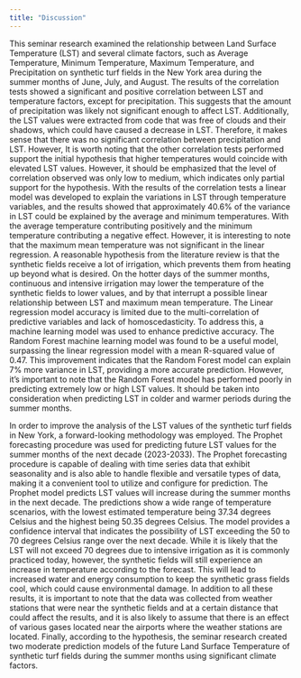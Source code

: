 ```yaml
---
title: "Discussion"
---
```


This seminar research examined the relationship between Land Surface Temperature (LST) and several climate factors, such as Average Temperature, Minimum Temperature, Maximum Temperature, and Precipitation on synthetic turf fields in the New York area during the summer months of June, July, and August.
The results of the correlation tests showed a significant and positive correlation between LST and temperature factors, except for precipitation. This suggests that the amount of precipitation was likely not significant enough to affect LST. Additionally, the LST values were extracted from code that was free of clouds and their shadows, which could have caused a decrease in LST. Therefore, it makes sense that there was no significant correlation between precipitation and LST. However, It is worth noting that the other correlation tests performed support the initial hypothesis that higher temperatures would coincide with elevated LST values. However, it should be emphasized that the level of correlation observed was only low to medium, which indicates only partial support for the hypothesis.
With the results of the correlation tests a linear model was developed to explain the variations in LST through temperature variables, and the results showed that approximately 40.6% of the variance in LST could be explained by the average and minimum temperatures. With the average temperature contributing positively and the minimum temperature contributing a negative effect. However, it is interesting to note that the maximum mean temperature was not significant in the linear regression. A reasonable hypothesis from the literature review is that the synthetic fields receive a lot of irrigation, which prevents them from heating up beyond what is desired. On the hotter days of the summer months, continuous and intensive irrigation may lower the temperature of the synthetic fields to lower values, and by that interrupt a possible linear relationship between LST and maximum mean temperature.
The Linear regression model accuracy is limited due to the multi-correlation of predictive variables and lack of homoscedasticity. To address this, a machine learning model was used to enhance predictive accuracy. The Random Forest machine learning model was found to be a useful model, surpassing the linear regression model with a mean R-squared value of 0.47. This improvement indicates that the Random Forest model can explain 7% more variance in LST, providing a more accurate prediction. However, it's important to note that the Random Forest model has performed poorly in predicting extremely low or high LST values. It should be taken into consideration when predicting LST in colder and warmer periods during the summer months. 

In order to improve the analysis of the LST values of the synthetic turf fields in New York, a forward-looking methodology was employed. The Prophet forecasting procedure was used for predicting future LST values for the summer months of the next decade (2023-2033). The Prophet forecasting procedure is capable of dealing with time series data that exhibit seasonality and is also able to handle flexible and versatile types of data, making it a convenient tool to utilize and configure for prediction.
The Prophet model predicts LST values will increase during the summer months in the next decade. The predictions show a wide range of temperature scenarios, with the lowest estimated temperature being 37.34 degrees Celsius and the highest being 50.35 degrees Celsius. The model provides a confidence interval that indicates the possibility of LST exceeding the 50 to 70 degrees Celsius range over the next decade. While it is likely that the LST will not exceed 70 degrees due to intensive irrigation as it is commonly practiced today, however, the synthetic fields will still experience an increase in temperature according to the forecast. This will lead to increased water and energy consumption to keep the synthetic grass fields cool, which could cause environmental damage.
In addition to all these results, it is important to note that the data was collected from weather stations that were near the synthetic fields and at a certain distance that could affect the results, and it is also likely to assume that there is an effect of various gases located near the airports where the weather stations are located. Finally, according to the hypothesis, the seminar research created two moderate prediction models of the future Land Surface Temperature of synthetic turf fields during the summer months using significant climate factors.

